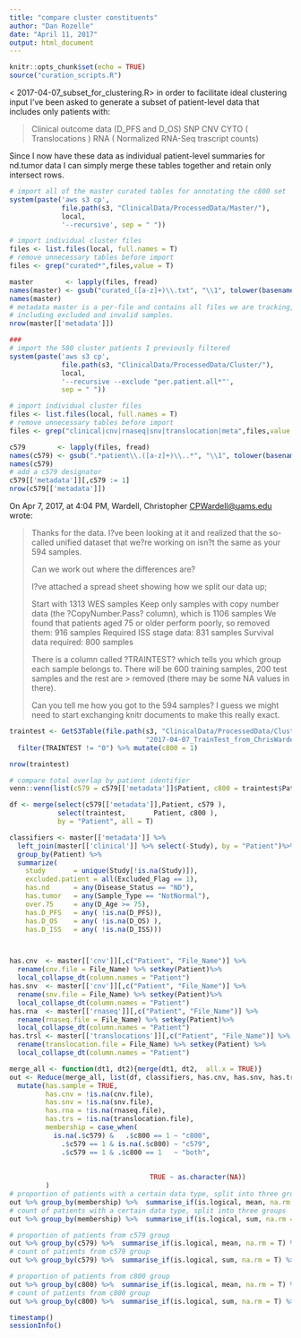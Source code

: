 ```yaml
---
title: "compare cluster constituents"
author: "Dan Rozelle"
date: "April 11, 2017"
output: html_document
---
```


```r
knitr::opts_chunk$set(echo = TRUE)
source("curation_scripts.R")
```

 < 2017-04-07_subset_for_clustering.R>
 in order to facilitate ideal clustering input I've been asked to generate
 a subset of patient-level data that includes only patients with:
 
>    Clinical outcome data (D_PFS and D_OS)
>    SNP
>    CNV
>    CYTO ( Translocations )
>    RNA  ( Normalized RNA-Seq trascript counts)
   
 Since I now have these data as individual patient-level summaries for nd.tumor
 data I can simply merge these tables together and retain only intersect rows.
 

```r
# import all of the master curated tables for annotating the c800 set
system(paste('aws s3 cp',
             file.path(s3, "ClinicalData/ProcessedData/Master/"),
             local,
             '--recursive', sep = " "))

# import individual cluster files
files <- list.files(local, full.names = T)
# remove unnecessary tables before import
files <- grep("curated*",files,value = T)

master        <- lapply(files, fread)
names(master) <- gsub("curated_([a-z]+)\\.txt", "\\1", tolower(basename(files)))
names(master)
# metadata master is a per-file and contains all files we are tracking, 
# including excluded and invalid samples.
nrow(master[['metadata']])

###
# import the 580 cluster patients I previously filtered
system(paste('aws s3 cp',
             file.path(s3, "ClinicalData/ProcessedData/Cluster/"),
             local,
             '--recursive --exclude "per.patient.all*"', 
             sep = " "))

# import individual cluster files
files <- list.files(local, full.names = T)
# remove unnecessary tables before import
files <- grep("clinical|cnv|rnaseq|snv|translocation|meta",files,value = T)

c579        <- lapply(files, fread)
names(c579) <- gsub(".*patient\\.([a-z]+)\\..*", "\\1", tolower(basename(files)))
names(c579)
# add a c579 designator
c579[['metadata']][,c579 := 1]
nrow(c579[['metadata']])

```


On Apr 7, 2017, at 4:04 PM, Wardell, Christopher <CPWardell@uams.edu> wrote:

> Thanks for the data.  I?ve been looking at it and realized that the so-called unified dataset that we?re working on isn?t the same as your 594 samples. 
>  
> Can we work out where the differences are?
>  
> I?ve attached a spread sheet showing how we split our data up;
>  
> Start with 1313 WES samples
> Keep only samples with copy number data (the ?CopyNumber.Pass? column), which is 1106 samples
> We found that patients aged 75 or older perform poorly, so removed them: 916 samples
> Required ISS stage data: 831 samples
> Survival data required: 800 samples
>  
> There is a column called ?TRAINTEST? which tells you which group each sample belongs to.  There will be 600 training samples, 200 test samples and the rest are > removed (there may be some NA values in there).
>  
> Can you tell me how you got to the 594 samples?  I guess we might need to start exchanging knitr documents to make this really exact.
>

```r
traintest <- GetS3Table(file.path(s3, "ClinicalData/ProcessedData/Cluster800", 
                                  "2017-04-07_TrainTest_from_ChrisWardell.txt")) %>%
  filter(TRAINTEST != "0") %>% mutate(c800 = 1)

nrow(traintest)
```

```r
# compare total overlap by patient identifier
venn::venn(list(c579 = c579[['metadata']]$Patient, c800 = traintest$Patient), cexil = 1.8, cexsn = 1.5)

df <- merge(select(c579[['metadata']],Patient, c579 ),
            select(traintest,       Patient, c800 ),
            by = "Patient", all = T)

classifiers <- master[['metadata']] %>%
  left_join(master[['clinical']] %>% select(-Study), by = "Patient")%>%
  group_by(Patient) %>%
  summarize(
    study       = unique(Study[!is.na(Study)]),
    excluded.patient = all(Excluded_Flag == 1),
    has.nd      = any(Disease_Status == "ND"),
    has.tumor   = any(Sample_Type == "NotNormal"),
    over.75     = any(D_Age >= 75),
    has.D_PFS   = any( !is.na(D_PFS)),
    has.D_OS    = any( !is.na(D_OS) ),
    has.D_ISS   = any( !is.na(D_ISS)))



has.cnv  <- master[['cnv']][,c("Patient", "File_Name")] %>% 
  rename(cnv.file = File_Name) %>% setkey(Patient)%>%
  local_collapse_dt(column.names = "Patient")
has.snv  <- master[['cnv']][,c("Patient", "File_Name")] %>% 
  rename(snv.file = File_Name) %>% setkey(Patient)%>%
  local_collapse_dt(column.names = "Patient")
has.rna  <- master[['rnaseq']][,c("Patient", "File_Name")] %>% 
  rename(rnaseq.file = File_Name) %>% setkey(Patient)%>%
  local_collapse_dt(column.names = "Patient")
has.trsl <- master[['translocations']][,c("Patient", "File_Name")] %>% 
  rename(translocation.file = File_Name) %>% setkey(Patient) %>%
  local_collapse_dt(column.names = "Patient")

merge_all <- function(dt1, dt2){merge(dt1, dt2,  all.x = TRUE)}
out <- Reduce(merge_all, list(df, classifiers, has.cnv, has.snv, has.trsl, has.rna)) %>%
  mutate(has.sample = TRUE,
         has.cnv = !is.na(cnv.file),
         has.snv = !is.na(snv.file),
         has.rna = !is.na(rnaseq.file),
         has.trs = !is.na(translocation.file),
         membership = case_when(
           is.na(.$c579) &   .$c800 == 1 ~ "c800",
             .$c579 == 1 & is.na(.$c800) ~ "c579",
             .$c579 == 1 & .$c800 == 1   ~ "both",
            
          
                                   TRUE ~ as.character(NA))
         ) 
# proportion of patients with a certain data type, split into three groups
out %>% group_by(membership) %>%  summarise_if(is.logical, mean, na.rm = T) %>% as.data.frame()
# count of patients with a certain data type, split into three groups
out %>% group_by(membership) %>%  summarise_if(is.logical, sum, na.rm = T) %>% as.data.frame()

# proportion of patients from c579 group
out %>% group_by(c579) %>%  summarise_if(is.logical, mean, na.rm = T) %>% filter( !is.na(c579)) %>% as.data.frame()
# count of patients from c579 group
out %>% group_by(c579) %>%  summarise_if(is.logical, sum, na.rm = T) %>% filter( !is.na(c579)) %>% as.data.frame()

# proportion of patients from c800 group
out %>% group_by(c800) %>%  summarise_if(is.logical, mean, na.rm = T) %>% filter( !is.na(c800)) %>% as.data.frame()
# count of patients from c800 group
out %>% group_by(c800) %>%  summarise_if(is.logical, sum, na.rm = T) %>% filter( !is.na(c800)) %>% as.data.frame()

```

```r
timestamp()
sessionInfo()
```